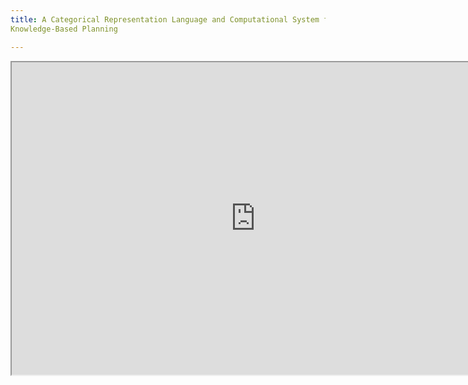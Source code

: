 ```yaml
---
title: A Categorical Representation Language and Computational System for
Knowledge-Based Planning

---
```


```{=html}
<iframe width="780" height="500" src="
https://arxiv.org/pdf/2305.17208.pdf" ></iframe>
```